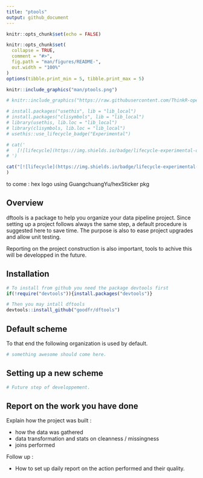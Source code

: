 ```yaml
---
title: "ptools"
output: github_document
---
```


```r
knitr::opts_chunk$set(echo = FALSE)
```

<!-- README.md is generated from README.Rmd. Please edit that file -->

```r
knitr::opts_chunk$set(
  collapse = TRUE,
  comment = "#>",
  fig.path = "man/figures/README-",
  out.width = "100%"
)
options(tibble.print_min = 5, tibble.print_max = 5)
```

```r
knitr::include_graphics("man/ptools.png")
```


```r
# knitr::include_graphics("https://raw.githubusercontent.com/ThinkR-open/thinkr/master/inst/img/thinkr-hex-thinkr-package.png")
```

```r

# install.packages("usethis", lib = "lib_local")
# install.packages("clisymbols", lib = "lib_local")
# library(usethis, lib.loc = "lib_local")
# library(clisymbols, lib.loc = "lib_local")
# usethis::use_lifecycle_badge("Experimental")

# cat('
#   [![lifecycle](https://img.shields.io/badge/lifecycle-experimental-orange.svg)](https://img.shields.io/badge/lifecycle-experimental-orange.svg)
# ')

cat("[![lifecycle](https://img.shields.io/badge/lifecycle-experimental-orange.svg)](https://www.tidyverse.org/lifecycle/#experimental)"
)

```

to come : hex logo using GuangchuangYu/hexSticker pkg

## Overview

dftools is a package to help you organize your data pipeline project. Since setting up a project follows always the same step, a default procedure is suggested here to save time. The purpose is also to ease project upgrades and allow unit testing.

Reporting on the project construction is also important, tools to achive this will be developped in the future.

## Installation

```r
# To install from github you need the package devtools first
if(!require("devtools")){install.packages("devtools")}

# Then you may intall dftools
devtools::install_github("goodfr/dftools")
```


## Default scheme

To that end the following organization is used by default.

```r
# something awesome should come here.
```


## Setting up a new scheme

```r
# Future step of developpement.
```


## Report on the work you have done

Explain how the project was built :

* how the data was gathered
* data transformation and stats on cleanness / missingness
* joins performed

Follow up :

* How to set up daily report on the action performed and their quality.




